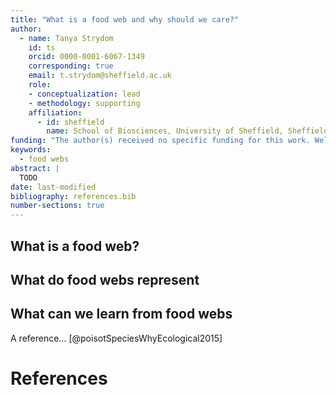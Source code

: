 ```yaml
---
title: "What is a food web and why should we care?"
author:
  - name: Tanya Strydom
    id: ts
    orcid: 0000-0001-6067-1349
    corresponding: true
    email: t.strydom@sheffield.ac.uk
    role: 
    - conceptualization: lead
    - methodology: supporting
    affiliation:
      - id: sheffield
        name: School of Biosciences, University of Sheffield, Sheffield, UK
funding: "The author(s) received no specific funding for this work. Well they did I just haven't done the homework"
keywords:
  - food webs
abstract: |
  TODO
date: last-modified
bibliography: references.bib
number-sections: true
---
```


## What is a food web?

## What do food webs represent

## What can we learn from food webs

A reference... [@poisotSpeciesWhyEcological2015]

# References {.unnumbered}

::: {#refs}
:::